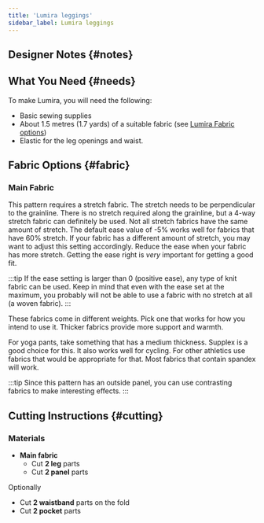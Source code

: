 ```yaml
---
title: 'Lumira leggings'
sidebar_label: Lumira leggings
---
```



<DocusaurusDoc>
  <DesignInfo design="lumira" noDocsLink />
</DocusaurusDoc>

## Designer Notes {#notes}

<Notes />

## What You Need {#needs}

To make Lumira, you will need the following:

- Basic sewing supplies
- About 1.5 metres (1.7 yards) of a suitable fabric (see [Lumira Fabric
  options](#fabric))
- Elastic for the leg openings and waist.

## Fabric Options {#fabric}

### Main Fabric

This pattern requires a stretch fabric. The stretch needs to be perpendicular
to the grainline. There is no stretch required along the grainline, but a 4-way
stretch fabric can definitely be used. Not all stretch fabrics have the same
amount of stretch. The default ease value of -5% works well for fabrics that
have 60% stretch. If your fabric has a different amount of stretch, you may
want to adjust this setting accordingly. Reduce the ease when your fabric has
more stretch. Getting the ease right is _very_ important for getting a good
fit.

:::tip
If the ease setting is larger than 0 (positive ease), any type of knit fabric
can be used. Keep in mind that even with the ease set at the maximum, you
probably will not be able to use a fabric with no stretch at all (a woven
fabric).
:::

These fabrics come in different weights. Pick one that works for how you intend
to use it. Thicker fabrics provide more support and warmth.

For yoga pants, take something that has a medium thickness. Supplex is a good
choice for this. It also works well for cycling. For other athletics use
fabrics that would be appropriate for that. Most fabrics that contain spandex
will work.

:::tip
Since this pattern has an outside panel, you can use contrasting fabrics to
make interesting effects.
:::

## Cutting Instructions {#cutting}

### Materials

- **Main fabric**
  - Cut **2 leg** parts
  - Cut **2 panel** parts

Optionally

- Cut **2 waistband** parts on the fold
- Cut **2 pocket** parts
